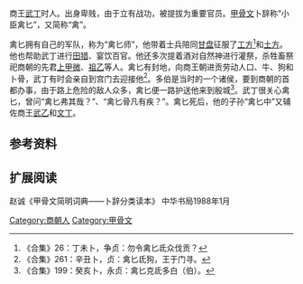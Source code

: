 商王[[武丁|武丁]]时人。出身卑贱，由于立有战功，被提拔为重要官员。[[甲骨文|甲骨文]]卜辞称“小臣禽匕”，又简称“禽”。

禽匕拥有自己的军队，称为“禽匕师”，他带着士兵陪同[[甘盘|甘盘]]征服了[[工方|工方]]<ref>《合集》26：丁未卜，争贞：勿令禽匕氐众伐贡？</ref>和[[土方|土方]]。他也帮助武丁进行[[田猎|田猎]]、宴饮百官。他还多次提着酒对自然神进行灌祭，杀牲畜祭祀商朝的先君[[上甲微|上甲微]]、[[祖乙|祖乙]]等人。禽匕有封地，向商王朝进贡劳动人口、牛、狗和卜骨，武丁有时会亲自到宫门去迎接他<ref>《合集》261：辛丑卜，贞：禽匕氐狗，王于门寻。</ref>。多伯是当时的一个诸侯，要到商朝的首都办事，由于路上危险的敌人众多，禽匕便一路护送他来到殷城<ref>《合集》199：癸亥卜，永贞：禽匕克氐多白（伯）。</ref>。武丁很关心禽匕，曾问“禽匕弗其哉？”、“禽匕骨凡有疾？”。禽匕死后，他的子孙“禽匕中”又辅佐商王[[武乙|武乙]]和[[文丁|文丁]]。

==参考资料==
<references/>
==扩展阅读==
赵诚《甲骨文简明词典——卜辞分类读本》 中华书局1988年1月

[[Category:商朝人|Category:商朝人]]
[[Category:甲骨文|Category:甲骨文]]